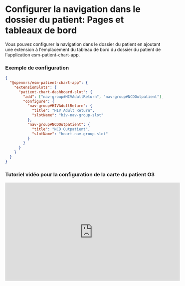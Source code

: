 # Configurer la navigation dans le dossier du patient: Pages et tableaux de bord

Vous pouvez configurer la navigation dans le dossier du patient en ajoutant une extension à l'emplacement du tableau de bord du dossier du patient de l'application esm-patient-chart-app.

### Exemple de configuration

```json
{
  "@openmrs/esm-patient-chart-app": {
    "extensionSlots": {
      "patient-chart-dashboard-slot": {
        "add": ["nav-group#HIVAdultReturn", "nav-group#NCDOutpatient"],
        "configure": {
          "nav-group#HIVAdultReturn": {
            "title": "HIV Adult Return",
            "slotName": "hiv-nav-group-slot"
          },
          "nav-group#NCDOutpatient": {
            "title": "NCD Outpatient",
            "slotName": "heart-nav-group-slot"
          }
        }
      }
    }
  }
}
```

### Tutoriel vidéo pour la configuration de la carte du patient O3

<iframe
  width="560"
  height="315"
  src="https://www.youtube.com/embed/57nRWhJdf1E"
  title="YouTube video player"
  frameborder="0"
  allow="accelerometer; autoplay; clipboard-write; encrypted-media; gyroscope; picture-in-picture; web-share"
  allowfullscreen
></iframe>
